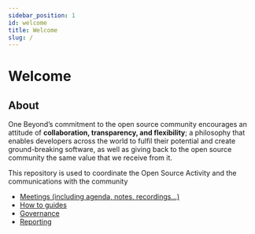 ```yaml
---
sidebar_position: 1
id: welcome
title: Welcome
slug: /
---
```



# Welcome

## About

One Beyond’s commitment to the open source community encourages an attitude of **collaboration, transparency, and flexibility**; a philosophy that enables developers across the world to fulfil their potential and create ground-breaking software, as well as giving back to the open source community the same value that we receive from it.

This repository is used to coordinate the Open Source Activity and the communications with the community

- [Meetings (including agenda, notes, recordings...)](/meetings)
- [How to guides](/how-to)
- [Governance](/governance)
- [Reporting](/reporting)
